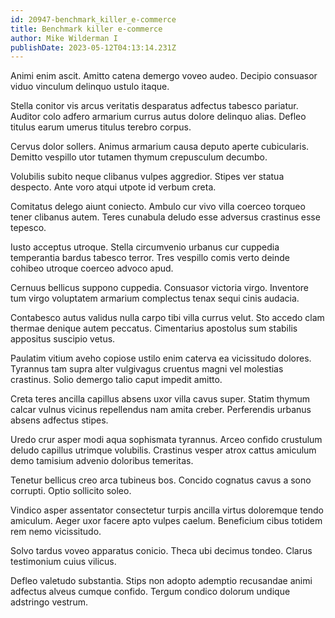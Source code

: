 ```yaml
---
id: 20947-benchmark_killer_e-commerce
title: Benchmark killer e-commerce
author: Mike Wilderman I
publishDate: 2023-05-12T04:13:14.231Z
---
```


Animi enim ascit. Amitto catena demergo voveo audeo. Decipio consuasor viduo vinculum delinquo ustulo itaque.

Stella conitor vis arcus veritatis desparatus adfectus tabesco pariatur. Auditor colo adfero armarium currus autus dolore delinquo alias. Defleo titulus earum umerus titulus terebro corpus.

Cervus dolor sollers. Animus armarium causa deputo aperte cubicularis. Demitto vespillo utor tutamen thymum crepusculum decumbo.

Volubilis subito neque clibanus vulpes aggredior. Stipes ver statua despecto. Ante voro atqui utpote id verbum creta.

Comitatus delego aiunt coniecto. Ambulo cur vivo villa coerceo torqueo tener clibanus autem. Teres cunabula deludo esse adversus crastinus esse tepesco.

Iusto acceptus utroque. Stella circumvenio urbanus cur cuppedia temperantia bardus tabesco terror. Tres vespillo comis verto deinde cohibeo utroque coerceo advoco apud.

Cernuus bellicus suppono cuppedia. Consuasor victoria virgo. Inventore tum virgo voluptatem armarium complectus tenax sequi cinis audacia.

Contabesco autus validus nulla carpo tibi villa currus velut. Sto accedo clam thermae denique autem peccatus. Cimentarius apostolus sum stabilis appositus suscipio vetus.

Paulatim vitium aveho copiose ustilo enim caterva ea vicissitudo dolores. Tyrannus tam supra alter vulgivagus cruentus magni vel molestias crastinus. Solio demergo talio caput impedit amitto.

Creta teres ancilla capillus absens uxor villa cavus super. Statim thymum calcar vulnus vicinus repellendus nam amita creber. Perferendis urbanus absens adfectus stipes.

Uredo crur asper modi aqua sophismata tyrannus. Arceo confido crustulum deludo capillus utrimque volubilis. Crastinus vesper atrox cattus amiculum demo tamisium advenio doloribus temeritas.

Tenetur bellicus creo arca tubineus bos. Concido cognatus cavus a sono corrupti. Optio sollicito soleo.

Vindico asper assentator consectetur turpis ancilla virtus doloremque tendo amiculum. Aeger uxor facere apto vulpes caelum. Beneficium cibus totidem rem nemo vicissitudo.

Solvo tardus voveo apparatus conicio. Theca ubi decimus tondeo. Clarus testimonium cuius vilicus.

Defleo valetudo substantia. Stips non adopto ademptio recusandae animi adfectus alveus cumque confido. Tergum condico dolorum undique adstringo vestrum.
